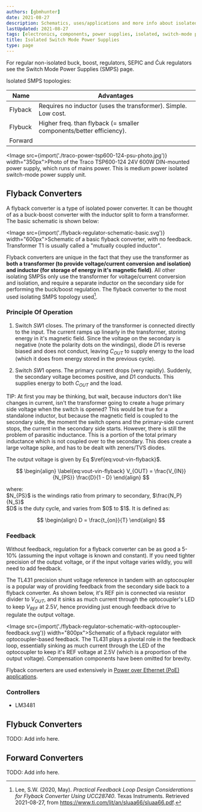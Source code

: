 ```yaml
---
authors: [gbmhunter]
date: 2021-08-27
description: Schematics, uses/applications and more info about isolated switch-mode power supplies.
lastUpdated: 2021-08-27
tags: [electronics, components, power supplies, isolated, switch-mode power supplies, SMPS, flyback, forward]
title: Isolated Switch Mode Power Supplies
type: page
---
```


<WarningIsNotes />

For regular non-isolated buck, boost, regulators, SEPIC and Ćuk regulators see the Switch Mode Power Supplies (SMPS) page.

Isolated SMPS topologies:

| Name          | Advantages
|---------------|-----------------------------------------------------------------------
| Flyback       | Requires no inductor (uses the transformer). Simple. Low cost.
| Flybuck       | Higher freq. than flyback (= smaller components/better efficiency).
| Forward

<Image src={import('./traco-power-tsp600-124-psu-photo.jpg')} width="350px">Photo of the Traco TSP600-124 24V 600W DIN-mounted power supply, which runs of mains power. This is medium power isolated switch-mode power supply unit.</Image>

## Flyback Converters

A flyback converter is a type of isolated power converter. It can be thought of as a buck-boost converter with the inductor split to form a transformer. The basic schematic is shown below:

<Image src={import('./flyback-regulator-schematic-basic.svg')} width="600px">Schematic of a basic flyback converter, with no feedback. Transformer T1 is usually called a \"mutually coupled inductor\".</Image>

Flyback converters are unique in the fact that they use the transformer as **both a transformer (to provide voltage/current conversion and isolation) and inductor (for storage of energy in it's magnetic field)**. All other isolating SMPSs only use the transformer for voltage/current conversion and isolation, and require a separate inductor on the secondary side for performing the buck/boost regulation. The flyback converter to the most used isolating SMPS topology used[^bib-ti-feedback-loop-design-considerations].

### Principle Of Operation

1. Switch $SW1$ closes. The primary of the transformer is connected directly to the input. The current ramps up linearly in the transformer, storing energy in it's magnetic field. Since the voltage on the secondary is negative (note the polarity dots on the windings), diode $D1$ is reverse biased and does not conduct, leaving $C_{OUT}$ to supply energy to the load (which it does from energy stored in the previous cycle).

1. Switch $SW1$ opens. The primary current drops (very rapidly). Suddenly, the secondary voltage becomes positive, and $D1$ conducts. This supplies energy to both $C_{OUT}$ and the load.

<Aside type="tip">
TIP: At first you may be thinking, but wait, because inductors don't like changes in current, isn't the transformer going to create a huge primary side voltage when the switch is opened? This would be true for a standalone inductor, but because the magnetic field is coupled to the secondary side, the moment the switch opens and the primary-side current stops, the current in the secondary side starts. However, there is still the problem of parasitic inductance. This is a portion of the total primary inductance which is not coupled over to the secondary. This does create a large voltage spike, and has to be dealt with zeners/TVS diodes.
</Aside>

The output voltage is given by Eq $\ref{eq:vout-vin-flyback}$.

$$
\begin{align}
\label{eq:vout-vin-flyback}
V_{OUT} = \frac{V_{IN}}{N_{PS}} \frac{D}{1 - D}
\end{align}
$$

<p className="centered">where:<br/>
$N_{PS}$ is the windings ratio from primary to secondary, $\frac{N_P}{N_S}$<br/>
$D$ is the duty cycle, and varies from $0$ to $1$. It is defined as:<br/></p>

$$
\begin{align}
D = \frac{t_{on}}{T}
\end{align}
$$

### Feedback

Without feedback, regulation for a flyback converter can be as good a 5-10% (assuming the input voltage is known and constant). If you need tighter precision of the output voltage, or if the input voltage varies wildly, you will need to add feedback.

The TL431 precision shunt voltage reference in tandem with an optocoupler is a popular way of providing feedback from the secondary side back to a flyback converter. As shown below, it's REF pin is connected via resistor divider to $V_{OUT}$, and it sinks as much current through the optocoupler's LED to keep $V_{REF}$ at $2.5V$, hence providing just enough feedback drive to regulate the output voltage.

<Image src={import('./flyback-regulator-schematic-with-optocoupler-feedback.svg')} width="800px">Schematic of a flyback regulator with optocoupler-based feedback. The TL431 plays a pivotal role in the feedback loop, essentially sinking as much current through the LED of the optocoupler to keep it's REF voltage at 2.5V (which is a proportion of the output voltage). Compensation components have been omitted for brevity.</Image>

Flyback converters are used extensively in [Power over Ethernet (PoE) applications](/electronics/communication-protocols/ethernet-protocol/#power-over-ethernet-poe).

### Controllers

* LM3481

## Flybuck Converters

TODO: Add info here.

## Forward Converters

TODO: Add info here.

[^bib-ti-feedback-loop-design-considerations]: Lee, S.W. (2020, May). _Practical Feedback Loop Design Considerations for Flyback Converter Using UCC28740_. Texas Instruments. Retrieved 2021-08-27, from https://www.ti.com/lit/an/sluaa66/sluaa66.pdf.
